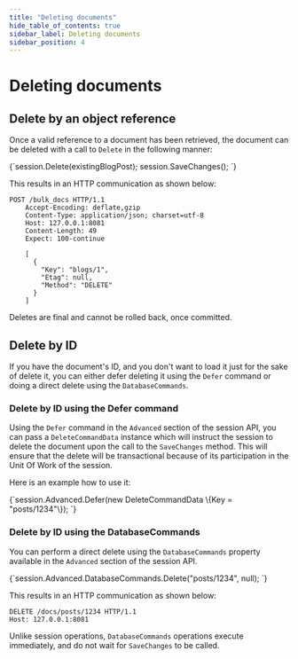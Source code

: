 ```yaml
---
title: "Deleting documents"
hide_table_of_contents: true
sidebar_label: Deleting documents
sidebar_position: 4
---
```



# Deleting documents

## Delete by an object reference

Once a valid reference to a document has been retrieved, the document can be deleted with a call to `Delete` in the following manner:

<TabItem value="deleting_document_1" label="deleting_document_1">
<CodeBlock language="csharp">
{`session.Delete(existingBlogPost);
session.SaveChanges();
`}
</CodeBlock>
</TabItem>

This results in an HTTP communication as shown below:

    
```
POST /bulk_docs HTTP/1.1
    Accept-Encoding: deflate,gzip
    Content-Type: application/json; charset=utf-8
    Host: 127.0.0.1:8081
    Content-Length: 49
    Expect: 100-continue

    [
      {
        "Key": "blogs/1",
        "Etag": null,
        "Method": "DELETE"
      }
    ]
```

	
		
<Admonition type="note" title="Note">
Deletes are final and cannot be rolled back, once committed.
</Admonition> 

## Delete by ID

If you have the document's ID, and you don't want to load it just for the sake of delete it, you can either defer deleting it using the `Defer` command or doing a direct delete using the `DatabaseCommands`.

### Delete by ID using the Defer command

Using the `Defer` command in the `Advanced` section of the session API, you can pass a `DeleteCommandData` instance which will instruct the session to delete the document upon the call to the `SaveChanges` method. This will ensure that the delete will be transactional because of its participation in the Unit Of Work of the session.

Here is an example how to use it:

<TabItem value="deleting_document_using_defer" label="deleting_document_using_defer">
<CodeBlock language="csharp">
{`session.Advanced.Defer(new DeleteCommandData \{Key = "posts/1234"\});
`}
</CodeBlock>
</TabItem>

### Delete by ID using the DatabaseCommands

You can perform a direct delete using the `DatabaseCommands` property available in the `Advanced` section of the session API.

<TabItem value="deleting_document_2" label="deleting_document_2">
<CodeBlock language="csharp">
{`session.Advanced.DatabaseCommands.Delete("posts/1234", null);
`}
</CodeBlock>
</TabItem>

This results in an HTTP communication as shown below:

    DELETE /docs/posts/1234 HTTP/1.1
    Host: 127.0.0.1:8081
    
    
Unlike session operations, `DatabaseCommands` operations execute immediately, and do not wait for `SaveChanges` to be called.
